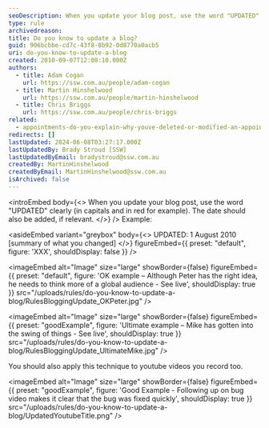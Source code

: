 ```yaml
---
seoDescription: When you update your blog post, use the word "UPDATED" clearly (in capitals and in red for example). The date should also be added, if relevant.
type: rule
archivedreason:
title: Do you know to update a blog?
guid: 906bcbbe-cd7c-43f8-8b92-0d8770a0acb5
uri: do-you-know-to-update-a-blog
created: 2010-09-07T12:08:10.000Z
authors:
  - title: Adam Cogan
    url: https://ssw.com.au/people/adam-cogan
  - title: Martin Hinshelwood
    url: https://ssw.com.au/people/martin-hinshelwood
  - title: Chris Briggs
    url: https://ssw.com.au/people/chris-briggs
related:
  - appointments-do-you-explain-why-youve-deleted-or-modified-an-appointment
redirects: []
lastUpdated: 2024-06-08T03:27:17.000Z
lastUpdatedBy: Brady Stroud [SSW]
lastUpdatedByEmail: bradystroud@ssw.com.au
createdBy: MartinHinshelwood
createdByEmail: MartinHinshelwood@ssw.com.au
isArchived: false
---
```


<introEmbed
  body={<>
When you update your blog post, use the word "UPDATED" clearly (in capitals and in red for example). The date should also be added, if relevant.
  </>}
/>
Example:

<asideEmbed
  variant="greybox"
  body={<>
    UPDATED: 1 August 2010 [summary of what you changed]
  </>}
  figureEmbed={{
    preset: "default",
    figure: 'XXX',
    shouldDisplay: false
  }}
/>


<imageEmbed
  alt="Image"
  size="large"
  showBorder={false}
  figureEmbed={{
    preset: "default",
    figure: 'OK example – Although Peter has the right idea, he needs to think more of a global audience -        See live',
    shouldDisplay: true
  }}
  src="/uploads/rules/do-you-know-to-update-a-blog/RulesBloggingUpdate_OKPeter.jpg"
/>

<imageEmbed
  alt="Image"
  size="large"
  showBorder={false}
  figureEmbed={{
    preset: "goodExample",
    figure: 'Ultimate example – Mike has gotten into the swing of things -        See live',
    shouldDisplay: true
  }}
  src="/uploads/rules/do-you-know-to-update-a-blog/RulesBloggingUpdate_UltimateMike.jpg"
/>

You should also apply this technique to youtube videos you record too.

<imageEmbed
  alt="Image"
  size="large"
  showBorder={false}
  figureEmbed={{
    preset: "goodExample",
    figure: 'Good Example - Following up on bug video makes it clear that the bug was fixed quickly',
    shouldDisplay: true
  }}
  src="/uploads/rules/do-you-know-to-update-a-blog/UpdatedYoutubeTitle.png"
/>
